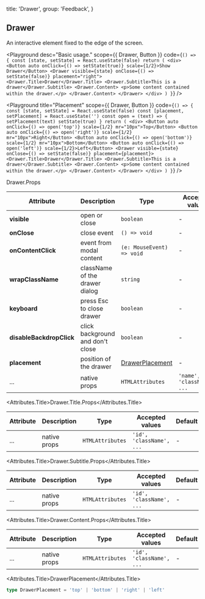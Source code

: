 
  title: 'Drawer',
  group: 'Feedback',
}

## Drawer

An interactive element fixed to the edge of the screen.

<Playground
  desc="Basic usage."
  scope={{ Drawer, Button }}
  code={`
() => {
  const [state, setState] = React.useState(false)
  return (
    <div>
      <Button auto onClick={() => setState(true)} scale={1/2}>Show Drawer</Button>
      <Drawer visible={state} onClose={() => setState(false)} placement="right">
        <Drawer.Title>Drawer</Drawer.Title>
        <Drawer.Subtitle>This is a drawer</Drawer.Subtitle>
        <Drawer.Content>
          <p>Some content contained within the drawer.</p>
        </Drawer.Content>
      </Drawer>
    </div>
  )
}
`}
/>

<Playground
  title="Placement"
  scope={{ Drawer, Button }}
  code={`
() => {
  const [state, setState] = React.useState(false)
  const [placement, setPlacement] = React.useState('')
  const open = (text) => {
    setPlacement(text)
    setState(true)
  }
  return (
    <div>
      <Button auto onClick={() => open('top')} scale={1/2} mr="10px">Top</Button>
      <Button auto onClick={() => open('right')} scale={1/2} mr="10px">Right</Button>
      <Button auto onClick={() => open('bottom')} scale={1/2} mr="10px">Bottom</Button>
      <Button auto onClick={() => open('left')} scale={1/2}>Left</Button>
      <Drawer visible={state} onClose={() => setState(false)} placement={placement}>
        <Drawer.Title>Drawer</Drawer.Title>
        <Drawer.Subtitle>This is a drawer</Drawer.Subtitle>
        <Drawer.Content>
          <p>Some content contained within the drawer.</p>
        </Drawer.Content>
      </Drawer>
    </div>
  )
}
`}
/>

<Attributes edit="/pages/en-us/components/drawer.mdx">
<Attributes.Title>Drawer.Props</Attributes.Title>

| Attribute                | Description                      | Type                                | Accepted values            | Default |
| ------------------------ | -------------------------------- | ----------------------------------- | -------------------------- | ------- |
| **visible**              | open or close                    | `boolean`                           | -                          | `false` |
| **onClose**              | close event                      | `() => void`                        | -                          | -       |
| **onContentClick**       | event from modal content         | `(e: MouseEvent) => void`           | -                          | -       |
| **wrapClassName**        | className of the drawer dialog   | `string`                            | -                          | -       |
| **keyboard**             | press Esc to close drawer        | `boolean`                           | -                          | `true`  |
| **disableBackdropClick** | click background and don't close | `boolean`                           | -                          | `false` |
| **placement**            | position of the drawer           | [DrawerPlacement](#drawerplacement) | -                          | `right` |
| ...                      | native props                     | `HTMLAttributes`                    | `'name', 'className', ...` | -       |

<Attributes.Title>Drawer.Title.Props</Attributes.Title>

| Attribute | Description  | Type             | Accepted values          | Default |
| --------- | ------------ | ---------------- | ------------------------ | ------- |
| ...       | native props | `HTMLAttributes` | `'id', 'className', ...` | -       |

<Attributes.Title>Drawer.Subtitle.Props</Attributes.Title>

| Attribute | Description  | Type             | Accepted values          | Default |
| --------- | ------------ | ---------------- | ------------------------ | ------- |
| ...       | native props | `HTMLAttributes` | `'id', 'className', ...` | -       |

<Attributes.Title>Drawer.Content.Props</Attributes.Title>

| Attribute | Description  | Type             | Accepted values          | Default |
| --------- | ------------ | ---------------- | ------------------------ | ------- |
| ...       | native props | `HTMLAttributes` | `'id', 'className', ...` | -       |

<Attributes.Title>DrawerPlacement</Attributes.Title>

```ts
type DrawerPlacement = 'top' | 'bottom' | 'right' | 'left'
```

</Attributes>

